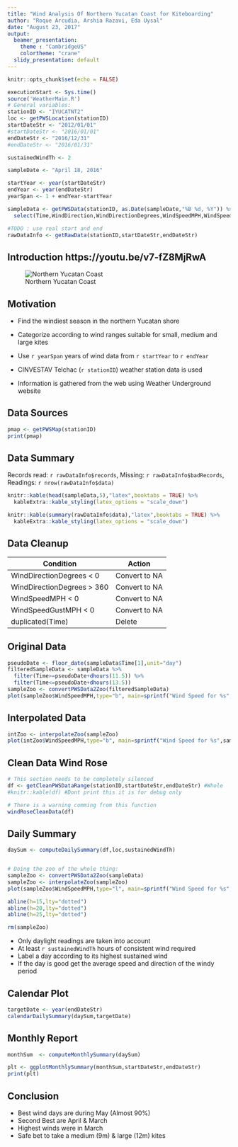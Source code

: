 ```yaml
---
title: "Wind Analysis Of Northern Yucatan Coast for Kiteboarding"
author: "Roque Arcudia, Arshia Razavi, Eda Uysal"
date: "August 23, 2017"
output:
  beamer_presentation:
    theme : "CambridgeUS"
    colortheme: "crane"
  slidy_presentation: default
---
```


```r
knitr::opts_chunk$set(echo = FALSE)

executionStart <- Sys.time()
source('WeatherMain.R')
# General variables:
stationID <- "IYUCATNT2"
loc <- getPWSLocation(stationID)
startDateStr <- "2012/01/01"
#startDateStr <- "2016/01/01"
endDateStr <- "2016/12/31"
#endDateStr <- "2016/01/31"

sustainedWindTh <- 2

sampleDate <- "April 18, 2016"

startYear <- year(startDateStr)
endYear <- year(endDateStr)
yearSpan <- 1 + endYear-startYear 

sampleData <- getPWSData(stationID, as.Date(sampleDate,"%B %d, %Y")) %>%
  select(Time,WindDirection,WindDirectionDegrees,WindSpeedMPH,WindSpeedGustMPH)

#TODO : use real start and end
rawDataInfo <- getRawData(stationID,startDateStr,endDateStr)

```

## Introduction https://youtu.be/v7-fZ8MjRwA

![Northern Yucatan Coast](playon.jpg)



## Motivation

- Find the windiest season in the northern Yucatan shore

- Categorize according to wind ranges suitable for small, medium and large kites

- Use `r yearSpan` years of wind data from `r startYear` to `r endYear`

- CINVESTAV Telchac (`r stationID`) weather station data is used

- Information is gathered from the web using Weather Underground website

## Data Sources

```r
pmap <- getPWSMap(stationID)
print(pmap)
```

## Data Summary

Records read: `r rawDataInfo$records`, Missing: `r rawDataInfo$badRecords`, Readings: `r nrow(rawDataInfo$data)`

```r
knitr::kable(head(sampleData,5),"latex",booktabs = TRUE) %>%
  kableExtra::kable_styling(latex_options = "scale_down")
```

```r
knitr::kable(summary(rawDataInfo$data),"latex",booktabs = TRUE) %>%
  kableExtra::kable_styling(latex_options = "scale_down")
```

## Data Cleanup

Condition                  | Action
---------------------------|--------------
WindDirectionDegrees < 0   | Convert to NA
WindDirectionDegrees > 360 | Convert to NA
WindSpeedMPH < 0           | Convert to NA
WindSpeedGustMPH < 0       | Convert to NA
duplicated(Time)           | Delete

## Original Data

```r
pseudoDate <- floor_date(sampleData$Time[1],unit="day")
filteredSampleData <- sampleData %>%
  filter(Time>=pseudoDate+dhours(11.5)) %>%
  filter(Time<=pseudoDate+dhours(13.5))
sampleZoo <- convertPWSData2Zoo(filteredSampleData)
plot(sampleZoo$WindSpeedMPH,type="b", main=sprintf("Wind Speed for %s",sampleDate), sub="Extract", xlab="Time", ylab="Wind Speed (MPH)")
```

## Interpolated Data

```r
intZoo <- interpolateZoo(sampleZoo)
plot(intZoo$WindSpeedMPH,type="b", main=sprintf("Wind Speed for %s",sampleDate), sub="Interpolated", xlab="Time", ylab="Wind Speed (MPH)")

```

## Clean Data Wind Rose

```r
# This section needs to be completely silenced
df <- getCleanPWSDataRange(stationID,startDateStr,endDateStr) #Whole
#knitr::kable(df) #Dont print this it is for debug only
```

```r
# There is a warning comming from this function
windRoseCleanData(df)

```

## Daily Summary

```r
daySum <- computeDailySummary(df,loc,sustainedWindTh)


# Doing the zoo of the whole thing:
sampleZoo <- convertPWSData2Zoo(sampleData)
sampleZoo <- interpolateZoo(sampleZoo)
plot(sampleZoo$WindSpeedMPH,type="l", main=sprintf("Wind Speed for %s",sampleDate), xlab="Time", ylab="Wind Speed (MPH)")

abline(h=15,lty="dotted")
abline(h=20,lty="dotted")
abline(h=25,lty="dotted")

rm(sampleZoo)
```

- Only daylight readings are taken into account
- At least `r sustainedWindTh` hours of consistent wind required
- Label a day according to its highest sustained wind
- If the day is good get the average speed and direction of the windy period

## Calendar Plot

```r

targetDate <- year(endDateStr)
calendarDailySummary(daySum,targetDate)

```

## Monthly Report

```r
monthSum  <- computeMonthlySummary(daySum)

plt <- ggplotMonthlySummary(monthSum,startDateStr,endDateStr)
print(plt)
```

## Conclusion

- Best wind days are during May (Almost 90%)
- Second Best are April & March
- Highest winds were in March
- Safe bet to take a medium (9m) & large (12m) kites 



